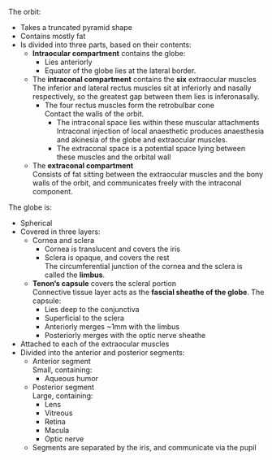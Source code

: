 The orbit:

* Takes a truncated pyramid shape
* Contains mostly fat
* Is divided into three parts, based on their contents:
	* **Intraocular compartment** contains the globe:
		* Lies anteriorly
		* Equator of the globe lies at the lateral border.
	* The **intraconal compartment** contains the **six** extraocular muscles\
	The inferior and lateral rectus muscles sit at inferiorly and nasally respectively, so the greatest gap between them lies is inferonasally.
		* The four rectus muscles form the retrobulbar cone\
		Contact the walls of the orbit.
			* The intraconal space lies within these muscular attachments\
			Intraconal injection of local anaesthetic produces anaesthesia and akinesia of the globe and extraocular muscles.
			* The extraconal space is a potential space lying between these muscles and the orbital wall
	* The **extraconal compartment**\
	Consists of fat sitting between the extraocular muscles and the bony walls of the orbit, and communicates freely with the intraconal component.

The globe is:

* Spherical
* Covered in three layers:
	* Cornea and sclera
		* Cornea is translucent and covers the iris
		* Sclera is opaque, and covers the rest\
		The circumferential junction of the cornea and the sclera is called the **limbus**.
	* **Tenon's capsule** covers the scleral portion\
	Connective tissue layer acts as the **fascial sheathe of the globe**. The capsule:
		* Lies deep to the conjunctiva
		* Superficial to the sclera\
		* Anteriorly merges ~1mm with the limbus
		* Posteriorly merges with the optic nerve sheathe
* Attached to each of the extraocular muscles
* Divided into the anterior and posterior segments:
	* Anterior segment\
	Small, containing:
		* Aqueous humor
	* Posterior segment\
	Large, containing:
		* Lens
		* Vitreous
		* Retina
		* Macula
		* Optic nerve
	* Segments are separated by the iris, and communicate via the pupil
